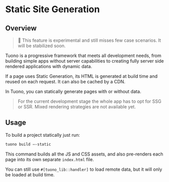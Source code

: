 
<MetaTags
  title="Tuono - Static site Generation"
  canonical="https://tuono.dev/documentation/rendering/static-site-generation"
/>

# Static Site Generation

## Overview

> 🚧 This feature is experimental and still misses few case scenarios. It will be stabilized soon.

Tuono is a progressive framework that meets all development needs,
from building simple apps without server capabilities to creating fully server side rendered applications with dynamic data.

If a page uses Static Generation, its HTML is generated at build time and reused on each request.
It can also be cached by a CDN.

In Tuono, you can statically generate pages with or without data.

> For the current development stage the whole app has to opt for SSG or SSR. Mixed rendering strategies are not available yet.

## Usage

To build a project statically just run:

```sh
tuono build —-static
```

This command builds all the JS and CSS assets, and also pre-renders each page into its own separate `index.html` file.

You can still use `#[tuono_lib::handler]` to load remote data,
but it will only be loaded at build time.
